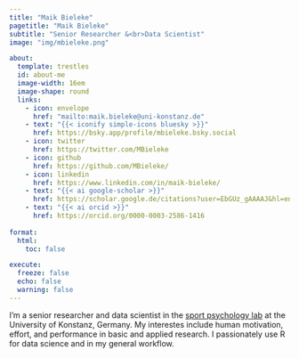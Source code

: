 ```yaml
---
title: "Maik Bieleke"
pagetitle: "Maik Bieleke"
subtitle: "Senior Researcher &<br>Data Scientist"
image: "img/mbieleke.png"

about:
  template: trestles
  id: about-me
  image-width: 16em
  image-shape: round
  links:
    - icon: envelope
      href: "mailto:maik.bieleke@uni-konstanz.de"
    - text: "{{< iconify simple-icons bluesky >}}"
      href: https://bsky.app/profile/mbieleke.bsky.social
    - icon: twitter
      href: https://twitter.com/MBieleke
    - icon: github
      href: https://github.com/MBieleke/
    - icon: linkedin
      href: https://www.linkedin.com/in/maik-bieleke/
    - text: "{{< ai google-scholar >}}"
      href: https://scholar.google.de/citations?user=EbGUz_gAAAAJ&hl=en
    - text: "{{< ai orcid >}}"
      href: https://orcid.org/0000-0003-2586-1416
      
format: 
  html: 
    toc: false

execute: 
  freeze: false
  echo: false
  warning: false
---
```


::: {#about-me}
I'm a senior researcher and data scientist in the [sport psychology lab](https://www.sportwissenschaft.uni-konstanz.de/schueler/schueler/research/sport-psychology-lab/) at the University of Konstanz, Germany. My interestes include human motivation, effort, and performance in basic and applied research. I passionately use R for data science and in my general workflow.
:::


